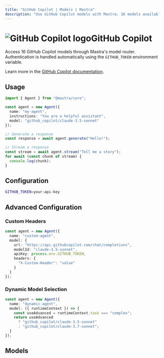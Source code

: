 ```yaml
---
title: "GitHub Copilot | Models | Mastra"
description: "Use GitHub Copilot models with Mastra. 16 models available."
---
```



# <img src="https://models.dev/logos/github_copilot.svg" alt="GitHub Copilot logo" className="inline w-8 h-8 mr-2 align-middle dark:invert dark:brightness-0 dark:contrast-200" />GitHub Copilot

Access 16 GitHub Copilot models through Mastra's model router. Authentication is handled automatically using the `GITHUB_TOKEN` environment variable.

Learn more in the [GitHub Copilot documentation](https://docs.github.com/en/copilot).

## Usage

```typescript
import { Agent } from "@mastra/core";

const agent = new Agent({
  name: "my-agent",
  instructions: "You are a helpful assistant",
  model: "github_copilot/claude-3.5-sonnet"
});

// Generate a response
const response = await agent.generate("Hello!");

// Stream a response
const stream = await agent.stream("Tell me a story");
for await (const chunk of stream) {
  console.log(chunk);
}
```

## Configuration

```bash
GITHUB_TOKEN=your-api-key
```

## Advanced Configuration

### Custom Headers

```typescript
const agent = new Agent({
  name: "custom-agent",
  model: {
    url: "https://api.githubcopilot.com/chat/completions",
    modelId: "claude-3.5-sonnet",
    apiKey: process.env.GITHUB_TOKEN,
    headers: {
      "X-Custom-Header": "value"
    }
  }
});
```

### Dynamic Model Selection

```typescript
const agent = new Agent({
  name: "dynamic-agent",
  model: ({ runtimeContext }) => {
    const useAdvanced = runtimeContext.task === "complex";
    return useAdvanced 
      ? "github_copilot/claude-3.5-sonnet"
      : "github_copilot/claude-3.7-sonnet";
  }
});
```

## Models

<ProviderModelsTable 
  models={[]}
  totalCount={undefined}
/>
